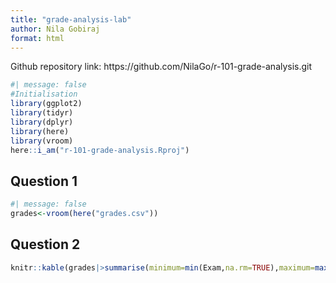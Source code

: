 ```yaml
---
title: "grade-analysis-lab"
author: Nila Gobiraj
format: html
---
```

Github repository link: https://github.com/NilaGo/r-101-grade-analysis.git

```r
#| message: false
#Initialisation
library(ggplot2)
library(tidyr)
library(dplyr)
library(here)
library(vroom)
here::i_am("r-101-grade-analysis.Rproj")
```

## Question 1
```r
#| message: false
grades<-vroom(here("grades.csv"))
```

## Question 2
```r
knitr::kable(grades|>summarise(minimum=min(Exam,na.rm=TRUE),maximum=max(Exam,na.rm=TRUE),median=median(Exam,na.rm=TRUE),mean=mean(Exam,na.rm=TRUE)))
```

